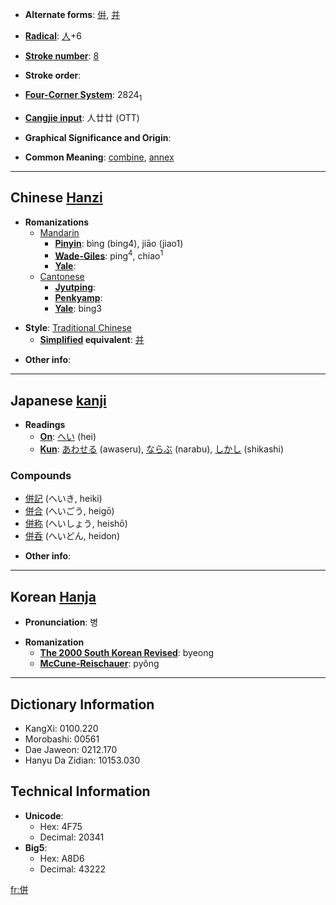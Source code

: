* '''Alternate forms''': [[倂]], [[并]]

* '''[[Wiktionary:Chinese radical index| Radical]]''': [[Wiktionary:Chinese radical index 人|人]]+6

* '''[[Wiktionary:Chinese total strokes index|Stroke number]]''': [[Wiktionary:Chinese total strokes index 8|8]]

* '''Stroke order''': 

* '''[[Wiktionary:Chinese four corner index|Four-Corner System]]''': 2824<sub>1</sub>

* '''[[Wiktionary:Chinese Cangjie index|Cangjie input]]''': 人廿廿 (OTT)

* '''Graphical Significance and Origin''': 

* '''Common Meaning''': [[combine]], [[annex]]

----

== Chinese [[Hanzi]] ==

* '''Romanizations'''
** [[Mandarin]]
*** '''[[Pinyin]]''': bìng (bing4), jiāo (jiao1)
*** '''[[Wade-Giles]]''': ping<sup>4</sup>, chiao<sup>1</sup>
*** '''[[Yale]]''': 
**[[Cantonese]]
***'''[[Jyutping]]''':
***'''[[Penkyamp]]''': 
***'''[[Yale]]''': bing3

* '''Style''': [[Traditional Chinese]] 
** '''[[Simplified Chinese|Simplified]] equivalent''': [[并]]

* '''Other info''': 

----

== Japanese [[kanji]] ==

* '''Readings'''
** '''[[On]]''': [[へい]] (hei)
** '''[[Kun]]''': [[あわせる]] (awaseru), [[ならぶ]] (narabu), [[しかし]] (shikashi)

===Compounds===
*[[併記]] (へいき, heiki)
*[[併合]] (へいごう, heigō)
*[[併称]] (へいしょう, heishō)
*[[併呑]] (へいどん, heidon)

* '''Other info''':  

----

== Korean [[Hanja]] ==

* '''Pronunciation''': 병

* '''Romanization'''
** '''[[The 2000 South Korean Revised Romanization|The 2000 South Korean Revised]]''': byeong
** '''[[McCune-Reischauer]]''': pyŏng

----

== Dictionary Information ==

* KangXi: 0100.220
* Morobashi: 00561
* Dae Jaweon: 0212.170
* Hanyu Da Zidian: 10153.030

== Technical Information ==

* '''Unicode''':
** Hex: 4F75
** Decimal: 20341
* '''Big5''':
** Hex: A8D6
** Decimal: 43222

[[fr:併]]